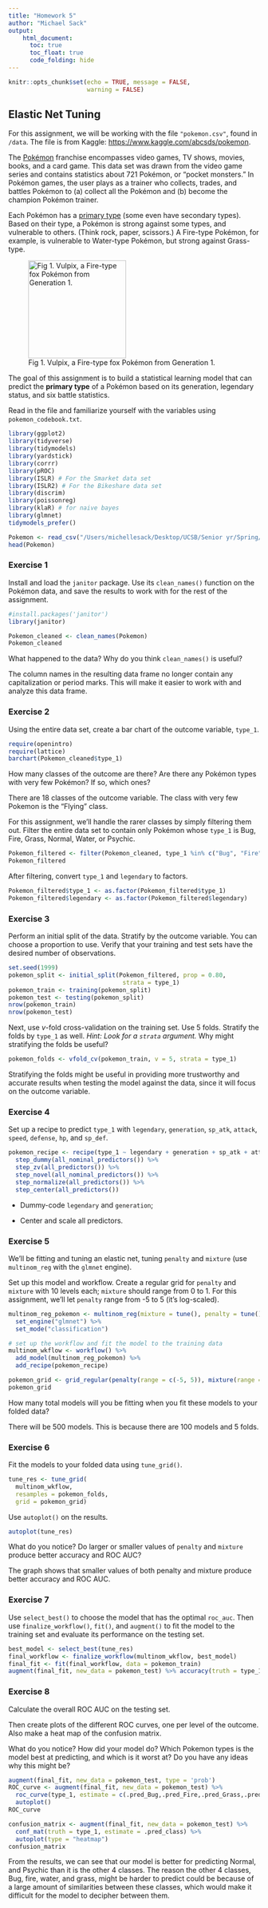 ```yaml
---
title: "Homework 5"
author: "Michael Sack"
output:
    html_document:
      toc: true
      toc_float: true
      code_folding: hide
---
```


```r
knitr::opts_chunk$set(echo = TRUE, message = FALSE,
                      warning = FALSE)
```

## Elastic Net Tuning

For this assignment, we will be working with the file `"pokemon.csv"`, found in `/data`. The file is from Kaggle: <https://www.kaggle.com/abcsds/pokemon>.

The [Pokémon](https://www.pokemon.com/us/) franchise encompasses video games, TV shows, movies, books, and a card game. This data set was drawn from the video game series and contains statistics about 721 Pokémon, or "pocket monsters." In Pokémon games, the user plays as a trainer who collects, trades, and battles Pokémon to (a) collect all the Pokémon and (b) become the champion Pokémon trainer.

Each Pokémon has a [primary type](https://bulbapedia.bulbagarden.net/wiki/Type) (some even have secondary types). Based on their type, a Pokémon is strong against some types, and vulnerable to others. (Think rock, paper, scissors.) A Fire-type Pokémon, for example, is vulnerable to Water-type Pokémon, but strong against Grass-type.

![Fig 1. Vulpix, a Fire-type fox Pokémon from Generation 1.](images/vulpix.png){width="196"}

The goal of this assignment is to build a statistical learning model that can predict the **primary type** of a Pokémon based on its generation, legendary status, and six battle statistics.

Read in the file and familiarize yourself with the variables using `pokemon_codebook.txt`.

```r
library(ggplot2)
library(tidyverse)
library(tidymodels)
library(yardstick)
library(corrr)
library(pROC)
library(ISLR) # For the Smarket data set
library(ISLR2) # For the Bikeshare data set
library(discrim)
library(poissonreg)
library(klaR) # for naive bayes
library(glmnet)
tidymodels_prefer()
```

```r
Pokemon <- read_csv("/Users/michellesack/Desktop/UCSB/Senior yr/Spring/PSTAT 131/homework-5/data/Pokemon.csv")
head(Pokemon)
```

### Exercise 1

Install and load the `janitor` package. Use its `clean_names()` function on the Pokémon data, and save the results to work with for the rest of the assignment. 

```r
#install.packages('janitor')
library(janitor)
```

```r
Pokemon_cleaned <- clean_names(Pokemon)
Pokemon_cleaned
```
What happened to the data? Why do you think `clean_names()` is useful?

The column names in the resulting data frame no longer contain any capitalization or period marks. This will make it easier to work with and analyze this data frame. 

### Exercise 2

Using the entire data set, create a bar chart of the outcome variable, `type_1`.

```r
require(openintro)
require(lattice)
barchart(Pokemon_cleaned$type_1)
```

How many classes of the outcome are there? Are there any Pokémon types with very few Pokémon? If so, which ones?

There are 18 classes of the outcome variable. The class with very few Pokemon is the "Flying" class.

For this assignment, we'll handle the rarer classes by simply filtering them out. Filter the entire data set to contain only Pokémon whose `type_1` is Bug, Fire, Grass, Normal, Water, or Psychic.

```r
Pokemon_filtered <- filter(Pokemon_cleaned, type_1 %in% c("Bug", "Fire", "Grass", "Normal", "Water", "Psychic"))
Pokemon_filtered
```

After filtering, convert `type_1` and `legendary` to factors.

```r
Pokemon_filtered$type_1 <- as.factor(Pokemon_filtered$type_1)
Pokemon_filtered$legendary <- as.factor(Pokemon_filtered$legendary)
```

### Exercise 3

Perform an initial split of the data. Stratify by the outcome variable. You can choose a proportion to use. Verify that your training and test sets have the desired number of observations.

```r
set.seed(1999)
pokemon_split <- initial_split(Pokemon_filtered, prop = 0.80,
                                strata = type_1)
pokemon_train <- training(pokemon_split)
pokemon_test <- testing(pokemon_split)
nrow(pokemon_train)
nrow(pokemon_test)
```

Next, use *v*-fold cross-validation on the training set. Use 5 folds. Stratify the folds by `type_1` as well. *Hint: Look for a `strata` argument.* Why might stratifying the folds be useful?

```r
pokemon_folds <- vfold_cv(pokemon_train, v = 5, strata = type_1)
```

Stratifying the folds might be useful in providing more trustworthy and accurate results when testing the model against the data, since it will focus on the outcome variable.  

### Exercise 4

Set up a recipe to predict `type_1` with `legendary`, `generation`, `sp_atk`, `attack`, `speed`, `defense`, `hp`, and `sp_def`.

```r
pokemon_recipe <- recipe(type_1 ~ legendary + generation + sp_atk + attack + speed + defense + hp + sp_def, data = pokemon_train) %>% 
  step_dummy(all_nominal_predictors()) %>% 
  step_zv(all_predictors()) %>%
  step_novel(all_nominal_predictors()) %>%
  step_normalize(all_predictors()) %>%
  step_center(all_predictors())
```
  
- Dummy-code `legendary` and `generation`;

- Center and scale all predictors.

### Exercise 5

We'll be fitting and tuning an elastic net, tuning `penalty` and `mixture` (use `multinom_reg` with the `glmnet` engine).

Set up this model and workflow. Create a regular grid for `penalty` and `mixture` with 10 levels each; `mixture` should range from 0 to 1. For this assignment, we'll let `penalty` range from -5 to 5 (it's log-scaled).

```r
multinom_reg_pokemon <- multinom_reg(mixture = tune(), penalty = tune()) %>% 
  set_engine("glmnet") %>% 
  set_mode("classification")

# set up the workflow and fit the model to the training data
multinom_wkflow <- workflow() %>% 
  add_model(multinom_reg_pokemon) %>% 
  add_recipe(pokemon_recipe)

pokemon_grid <- grid_regular(penalty(range = c(-5, 5)), mixture(range = c(0,1)), levels = 10)
pokemon_grid
```

How many total models will you be fitting when you fit these models to your folded data?

There will be 500 models. This is because there are 100 models and 5 folds.

### Exercise 6

Fit the models to your folded data using `tune_grid()`.

```r
tune_res <- tune_grid(
  multinom_wkflow,
  resamples = pokemon_folds, 
  grid = pokemon_grid)
```

Use `autoplot()` on the results.

```r
autoplot(tune_res)
```

What do you notice? Do larger or smaller values of `penalty` and `mixture` produce better accuracy and ROC AUC?

The graph shows that smaller values of both penalty and mixture produce better accuracy and ROC AUC.

### Exercise 7

Use `select_best()` to choose the model that has the optimal `roc_auc`. Then use `finalize_workflow()`, `fit()`, and `augment()` to fit the model to the training set and evaluate its performance on the testing set.

```r
best_model <- select_best(tune_res)
final_workflow <- finalize_workflow(multinom_wkflow, best_model)
final_fit <- fit(final_workflow, data = pokemon_train)
augment(final_fit, new_data = pokemon_test) %>% accuracy(truth = type_1, estimate = .pred_class)
```

### Exercise 8

Calculate the overall ROC AUC on the testing set.

Then create plots of the different ROC curves, one per level of the outcome. Also make a heat map of the confusion matrix.

What do you notice? How did your model do? Which Pokemon types is the model best at predicting, and which is it worst at? Do you have any ideas why this might be?

```r
augment(final_fit, new_data = pokemon_test, type = 'prob') 
ROC_curve <- augment(final_fit, new_data = pokemon_test) %>%
  roc_curve(type_1, estimate = c(.pred_Bug,.pred_Fire,.pred_Grass,.pred_Normal,.pred_Psychic,.pred_Water)) %>%
  autoplot()
ROC_curve
```

```r
confusion_matrix <- augment(final_fit, new_data = pokemon_test) %>%
  conf_mat(truth = type_1, estimate = .pred_class) %>%
  autoplot(type = "heatmap")
confusion_matrix
```

From the results, we can see that our model is better for predicting Normal, and Psychic than it is the other 4 classes. The reason the other 4 classes, Bug, fire, water, and grass, might be harder to predict could be because of a large amount of similarities between these classes, which would make it difficult for the model to decipher between them. 

